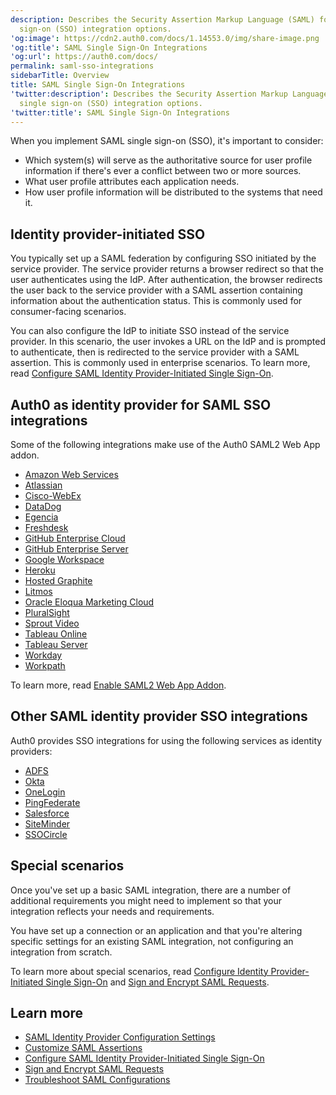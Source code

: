 ```yaml
---
description: Describes the Security Assertion Markup Language (SAML) for single
  sign-on (SSO) integration options.
'og:image': https://cdn2.auth0.com/docs/1.14553.0/img/share-image.png
'og:title': SAML Single Sign-On Integrations
'og:url': https://auth0.com/docs/
permalink: saml-sso-integrations
sidebarTitle: Overview
title: SAML Single Sign-On Integrations
'twitter:description': Describes the Security Assertion Markup Language (SAML) for
  single sign-on (SSO) integration options.
'twitter:title': SAML Single Sign-On Integrations
---
```

When you implement <Tooltip tip="Security Assertion Markup Language (SAML): Standardized protocol allowing two parties to exchange authentication information without a password." cta="View Glossary" href="/docs/glossary?term=SAML">SAML</Tooltip> <Tooltip tip="Security Assertion Markup Language (SAML): Standardized protocol allowing two parties to exchange authentication information without a password." cta="View Glossary" href="/docs/glossary?term=single+sign-on">single sign-on</Tooltip> (SSO), it's important to consider:

* Which system(s) will serve as the authoritative source for user profile information if there's ever a conflict between two or more sources.
* What user profile attributes each application needs.
* How user profile information will be distributed to the systems that need it.

## Identity provider-initiated SSO

You typically set up a SAML federation by configuring SSO initiated by the service provider. The service provider returns a browser redirect so that the user authenticates using the <Tooltip tip="Identity Provider (IdP): Service that stores and manages digital identities." cta="View Glossary" href="/docs/glossary?term=IdP">IdP</Tooltip>. After authentication, the browser redirects the user back to the service provider with a SAML assertion containing information about the authentication status. This is commonly used for consumer-facing scenarios.

You can also configure the IdP to initiate SSO instead of the service provider. In this scenario, the user invokes a URL on the IdP and is prompted to authenticate, then is redirected to the service provider with a SAML assertion. This is commonly used in enterprise scenarios. To learn more, read [Configure SAML Identity Provider-Initiated Single Sign-On](/docs/authenticate/protocols/saml/saml-sso-integrations/identity-provider-initiated-single-sign-on).

## Auth0 as identity provider for SAML SSO integrations

Some of the following integrations make use of the Auth0 SAML2 Web App addon.

* [Amazon Web Services](/docs/authenticate/single-sign-on/outbound-single-sign-on/configure-auth0-saml-identity-provider/configure-saml2-web-app-addon-for-aws)
* [Atlassian](/docs/authenticate/single-sign-on/outbound-single-sign-on/configure-auth0-saml-identity-provider/configure-auth0-as-identity-provider-for-atlassian)
* [Cisco-WebEx](/docs/authenticate/single-sign-on/outbound-single-sign-on/configure-auth0-saml-identity-provider/configure-auth0-as-identity-provider-for-cisco-webex)
* [DataDog](/docs/authenticate/single-sign-on/outbound-single-sign-on/configure-auth0-saml-identity-provider/configure-auth0-as-identity-provider-for-datadog)
* [Egencia](/docs/authenticate/single-sign-on/outbound-single-sign-on/configure-auth0-saml-identity-provider/configure-auth0-as-identity-provider-for-egencia)
* [Freshdesk](/docs/authenticate/single-sign-on/outbound-single-sign-on/configure-auth0-saml-identity-provider/configure-auth0-as-identity-provider-for-freshdesk)
* [GitHub Enterprise Cloud](/docs/authenticate/single-sign-on/outbound-single-sign-on/configure-auth0-saml-identity-provider/configure-saml2-web-app-addon-for-github-enterprise-server)
* [GitHub Enterprise Server](/docs/authenticate/single-sign-on/outbound-single-sign-on/configure-auth0-saml-identity-provider/configure-saml2-web-app-addon-for-github-enterprise-server)
* [Google Workspace](/docs/authenticate/single-sign-on/outbound-single-sign-on/configure-auth0-saml-identity-provider/configure-auth0-as-idp-for-google-g-suite)
* [Heroku](/docs/authenticate/single-sign-on/outbound-single-sign-on/configure-auth0-saml-identity-provider/configure-saml2-web-app-addon-for-heroku)
* [Hosted Graphite](/docs/authenticate/single-sign-on/outbound-single-sign-on/configure-auth0-saml-identity-provider/configure-auth0-as-identity-provider-for-hosted-graphite)
* [Litmos](/docs/authenticate/single-sign-on/outbound-single-sign-on/configure-auth0-saml-identity-provider/configure-auth0-as-identity-provider-for-litmos)
* [Oracle Eloqua Marketing Cloud](/docs/authenticate/single-sign-on/outbound-single-sign-on/configure-auth0-saml-identity-provider/configure-saml2-addon-eloqua)
* [PluralSight](/docs/authenticate/single-sign-on/outbound-single-sign-on/configure-auth0-saml-identity-provider/configure-auth0-as-identity-provider-for-pluralsight)
* [Sprout Video](/docs/authenticate/single-sign-on/outbound-single-sign-on/configure-auth0-saml-identity-provider/configure-auth0-as-identity-provider-for-sprout-video)
* [Tableau Online](/docs/authenticate/single-sign-on/outbound-single-sign-on/configure-auth0-saml-identity-provider/configure-auth0-as-identity-provider-for-tableau-online)
* [Tableau Server](/docs/authenticate/single-sign-on/outbound-single-sign-on/configure-auth0-saml-identity-provider/configure-auth0-as-identity-provider-for-tableau-server)
* [Workday](/docs/authenticate/single-sign-on/outbound-single-sign-on/configure-auth0-saml-identity-provider/configure-auth0-as-identity-provider-for-workday)
* [Workpath](/docs/authenticate/single-sign-on/outbound-single-sign-on/configure-auth0-saml-identity-provider/configure-auth0-as-identity-provider-for-workpath)

To learn more, read [Enable SAML2 Web App Addon](/docs/authenticate/protocols/saml/saml-sso-integrations/enable-saml2-web-app-addon).

## Other SAML identity provider SSO integrations

Auth0 provides SSO integrations for using the following services as identity providers:

* [ADFS](/docs/authenticate/protocols/saml/saml-sso-integrations/configure-auth0-saml-service-provider/configure-adfs-saml-connections)
* [Okta](/docs/authenticate/protocols/saml/saml-sso-integrations/configure-auth0-saml-service-provider/configure-okta-as-saml-identity-provider)
* [OneLogin](/docs/authenticate/protocols/saml/saml-sso-integrations/configure-auth0-saml-service-provider/configure-onelogin-as-saml-identity-provider)
* [PingFederate](/docs/authenticate/protocols/saml/saml-sso-integrations/configure-auth0-saml-service-provider/configure-pingfederate-as-saml-identity-provider)
* [Salesforce](/docs/authenticate/protocols/saml/saml-sso-integrations/configure-auth0-saml-service-provider/configure-salesforce-as-saml-identity-provider)
* [SiteMinder](/docs/authenticate/protocols/saml/saml-sso-integrations/configure-auth0-saml-service-provider/configure-siteminder-as-saml-identity-provider)
* [SSOCircle](/docs/authenticate/protocols/saml/saml-sso-integrations/configure-auth0-saml-service-provider/configure-ssocircle-as-saml-identity-provider)

## Special scenarios

Once you've set up a basic SAML integration, there are a number of additional requirements you might need to implement so that your integration reflects your needs and requirements.

You have set up a connection or an application and that you're altering specific settings for an existing SAML integration, not configuring an integration from scratch.

To learn more about special scenarios, read [Configure Identity Provider-Initiated Single Sign-On](/docs/authenticate/protocols/saml/saml-sso-integrations/identity-provider-initiated-single-sign-on) and [Sign and Encrypt SAML Requests](/docs/authenticate/protocols/saml/saml-sso-integrations/sign-and-encrypt-saml-requests).

## Learn more

* [SAML Identity Provider Configuration Settings](/docs/authenticate/protocols/saml/saml-identity-provider-configuration-settings)
* [Customize SAML Assertions](/docs/authenticate/protocols/saml/saml-configuration/customize-saml-assertions)
* [Configure SAML Identity Provider-Initiated Single Sign-On](/docs/authenticate/protocols/saml/saml-sso-integrations/identity-provider-initiated-single-sign-on)
* [Sign and Encrypt SAML Requests](/docs/authenticate/protocols/saml/saml-sso-integrations/sign-and-encrypt-saml-requests)
* [Troubleshoot SAML Configurations](/docs/troubleshoot/authentication-issues/troubleshoot-saml-configurations)